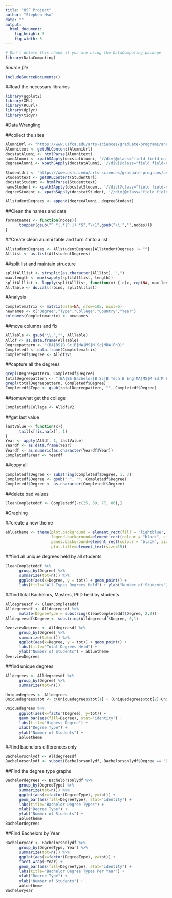```yaml
---
title: "USF Project"
author: "Stephen Hsu"
date: ""
output: 
  html_document:
    fig_height: 3
    fig_width: 5
---
```

<!-- Don't edit in between this line and the one below -->
```r
# Don't delete this chunk if you are using the DataComputing package
library(DataComputing)
```
*Source file* 
```r
includeSourceDocuments()
```
<!-- Don't edit the material above this line -->

##load the necessary libraries
```r
library(ggplot2)
library(XML)
library(RCurl)
library(dplyr)
library(tidyr)
```

#Data Wrangling

##collect the sites
```r
AlumniUrl <- "https://www.usfca.edu/arts-sciences/graduate-programs/analytics/our-alumni"
Alumnitext <- getURLContent(AlumniUrl)
docstatAlumni <- htmlParse(Alumnitext)
nameAlumni <- xpathSApply(docstatAlumni, '//div[@class="field field-name-body field-type-text-with-summary field-label-hidden typography"]/h3', xmlValue)
degreeAlumni <- xpathSApply(docstatAlumni, '//div[@class="field field-name-body field-type-text-with-summary field-label-hidden typography"]/p', xmlValue)

StudentUrl <- "https://www.usfca.edu/arts-sciences/graduate-programs/analytics/our-students"
Studenttext <- getURLContent(StudentUrl)
docstatStudent <- htmlParse(Studenttext)
nameStudent <- xpathSApply(docstatStudent, '//div[@class="field field-name-body field-type-text-with-summary field-label-hidden typography"]/h3', xmlValue)
degreeStudent <- xpathSApply(docstatStudent, '//div[@class="field field-name-body field-type-text-with-summary field-label-hidden typography"]/p', xmlValue)

AllstudentDegrees <- append(degreeAlumni, degreeStudent)
```

##Clean the names and data
```r
formatnames <- function(nodes){
      toupper(gsub("^ *(.*[^ ]) *$","\\1",gsub("\\.","",nodes)))
}
```


##Create clean alumni table and turn it into a list
```r
AllstudentDegrees <- AllstudentDegrees[AllstudentDegrees != ""]
Alllist <- as.list(AllstudentDegrees)
```

##split list and maintain structure
```r
splitAlllist <- strsplit(as.character(Alllist), ",")
max.length <- max(sapply(splitAlllist, length))
splitAlllist <- lapply(splitAlllist, function(x) { c(x, rep(NA, max.length-length(x)))})
AllTable <- do.call(rbind, splitAlllist)
```

#Analysis
```r
Completematrix <- matrix(data=NA, nrow=105, ncol=5)
newnames <- c("Degree","Type","College","Country","Year")
colnames(Completematrix) <- newnames
```

##move columns and fix
```r
AllTable <- gsub("\\.","", AllTable)
Alldf <- as.data.frame(AllTable)
Degreepattern <- "(BA|BS|B Sc|B|MA|MS|M Sc|MBA|PhD)"
Completedf <- data.frame(Completematrix)
Completedf$Degree <- Alldf$V1
```

##capture all the degrees
```r
grepl(Degreepattern, Completedf$Degree)
totalDegreepattern <- "(BA|BS|Bachelor|B Sc|B Tech|B Eng|MA|MS|M Ed|M Eng|M Phil|M Sc|MBA|PhD|Certificate)"
grepl(totalDegreepattern, Completedf$Degree)
Completedf$Type <- gsub(totalDegreepattern, "", Completedf$Degree)
```

##somewhat get the college
```r
Completedf$College <- Alldf$V2
```

##get last value
```r
lastValue <- function(x){
      tail(x[!is.na(x)], 1)
}
Year <- apply(Alldf, 1, lastValue)
Yeardf <- as.data.frame(Year)
Yeardf <- as.numeric(as.character(Yeardf$Year))
Completedf$Year <- Yeardf
```

##copy all
```r
Completedf$Degree <- substring(Completedf$Degree, 1, 3)
Completedf$Degree <- gsub(" ", "", Completedf$Degree)
Completedf$Degree <- as.character(Completedf$Degree)
```

##delete bad values
```r
CleanCompleteddf <- Completedf[-c(25, 39, 77, 86),]
```

#Graphing 

##create a new theme
```r
abluetheme <- theme(plot.background = element_rect(fill = "lightblue", colour = "black", size = 2, linetype = "solid"), 
                    legend.background=element_rect(colour = "black", size = 1, linetype = "solid"), 
                    panel.background=element_rect(colour = "black", size = 2, linetype = "solid"), 
                    plot.title=element_text(size=15))
```

##find all unique degrees held by all students
```r
CleanCompleteddf %>%
      group_by(Degree) %>%
      summarize(tot=n()) %>%
      ggplot(aes(x=Degree, y = tot)) + geom_point() +
      labs(title="All Types Degrees Held") + ylab("Number of Students") + abluetheme
```

##find total Bachelors, Masters, PhD held by students 
```r
Alldegreesdf <- CleanCompleteddf 
Alldegreesdf <- Alldegreesdf %>%
      mutate(DegreeType = substring(CleanCompleteddf$Degree, 2,2))
Alldegreesdf$Degree <- substring(Alldegreesdf$Degree, 0,1) 

OverviewDegrees <- Alldegreesdf %>%
      group_by(Degree) %>%
      summarize(tot=n()) %>%
      ggplot(aes(x=Degree, y = tot)) + geom_point() +
      labs(title="Total Degrees Held") + 
      ylab("Number of Students") + abluetheme
OverviewDegrees
```

##find unique degrees
```r
Alldegrees <- Alldegreesdf %>%
      group_by(Degree) %>%
      summarize(tot=n())

Uniquedegrees <- Alldegrees
Uniquedegrees$tot <- c(Uniquedegrees$tot[1] - (Uniquedegrees$tot[2]+Uniquedegrees$tot[3]), Uniquedegrees$tot[2] - Uniquedegrees$tot[3], Uniquedegrees$tot[3])

Uniquedegrees %>%
      ggplot(aes(x=factor(Degree), y=tot)) +
      geom_bar(aes(fill=Degree), stat="identity") + 
      labs(title="Highest Degree") + 
      xlab("Degree Type") +
      ylab("Number of Students") +
      abluetheme
```

##find bachelors differences only 
```r
Bachelorsonlydf <- Alldegreesdf
Bachelorsonlydf <- subset(Bachelorsonlydf, Bachelorsonlydf$Degree == "B")
```

##Find the degree type graphs
```r
Bachelordegrees <- Bachelorsonlydf %>%
      group_by(DegreeType) %>%
      summarize(tot=n()) %>%
      ggplot(aes(x=factor(DegreeType), y=tot)) + 
      geom_bar(aes(fill=DegreeType), stat="identity") +
      labs(title="Bachelor Degree Types") + 
      xlab("Degree Type") +
      ylab("Number of Students") +
      abluetheme
Bachelordegrees
```

##Find Bachelors by Year
```r
Bacheloryear <- Bachelorsonlydf %>%
      group_by(DegreeType, Year) %>%
      summarize(tot=n()) %>%
      ggplot(aes(x=factor(DegreeType), y=tot)) + 
      facet_wrap(~Year) +
      geom_bar(aes(fill=DegreeType), stat="identity") +
      labs(title="Bachelor Degree Types Per Year") + 
      xlab("Degree Type") +
      ylab("Number of Students") +
      abluetheme
Bacheloryear
```
